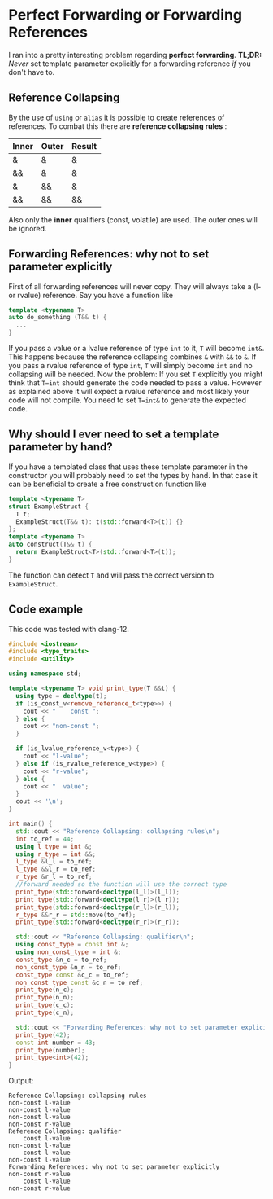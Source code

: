 # Perfect Forwarding or Forwarding References 

I ran into a pretty interesting problem regarding __perfect forwarding__.
__TL;DR:__ _Never_ set template parameter explicitly for a forwarding reference _if_ you don't have to.

## Reference Collapsing
By the use of `using` or `alias` it is possible to create references of references. To combat this there are __reference collapsing rules__ :

| Inner | Outer | Result |
--- | --- | ---
& | & | &
&& | & | &
& | && | &
&& | && | &&

Also only the __inner__ qualifiers (const, volatile) are used. The outer ones will be ignored.


## Forwarding References: why not to set parameter explicitly
First of all forwarding references will never copy. They will always take a (l- or rvalue) reference.
Say you have a function like
```cpp
template <typename T>
auto do_something (T&& t) {
  ...
}
```
If you pass a value or a lvalue reference of type `int` to it, `T` will become `int&`. This happens because the reference collapsing combines `&` with `&&` to `&`. If you pass a rvalue reference of type `int`, `T` will simply become `int` and no collapsing will be needed.
Now the problem:
If you set `T` explicitly you might think that `T=int` should generate the code needed to pass a value. However as explained above it will expect a rvalue reference and most likely your code will not compile.
You need to set `T=int&` to generate the expected code.

## Why should I ever need to set a template parameter by hand?
If you have a templated class that uses these template parameter in the constructor you will probably need to set the types by hand.  In that case it can be beneficial to create a free construction function like
```cpp
template <typename T>
struct ExampleStruct {
  T t;
  ExampleStruct(T&& t): t(std::forward<T>(t)) {}
};
template <typename T>
auto construct(T&& t) {
  return ExampleStruct<T>(std::forward<T>(t));
}
```
The function can detect `T` and will pass the correct version to `ExampleStruct`.

## Code example
This code was tested with clang-12.
```cpp
#include <iostream>
#include <type_traits>
#include <utility>

using namespace std;

template <typename T> void print_type(T &&t) {
  using type = decltype(t);
  if (is_const_v<remove_reference_t<type>>) {
    cout << "    const ";
  } else {
    cout << "non-const ";
  }

  if (is_lvalue_reference_v<type>) {
    cout << "l-value";
  } else if (is_rvalue_reference_v<type>) {
    cout << "r-value";
  } else {
    cout << "  value";
  }
  cout << '\n';
}

int main() {
  std::cout << "Reference Collapsing: collapsing rules\n";
  int to_ref = 44;
  using l_type = int &;
  using r_type = int &&;
  l_type &l_l = to_ref;
  l_type &&l_r = to_ref;
  r_type &r_l = to_ref;
  //forward needed so the function will use the correct type
  print_type(std::forward<decltype(l_l)>(l_l));
  print_type(std::forward<decltype(l_r)>(l_r));
  print_type(std::forward<decltype(r_l)>(r_l));
  r_type &&r_r = std::move(to_ref);
  print_type(std::forward<decltype(r_r)>(r_r));

  std::cout << "Reference Collapsing: qualifier\n";
  using const_type = const int &;
  using non_const_type = int &;
  const_type &n_c = to_ref;
  non_const_type &n_n = to_ref;
  const_type const &c_c = to_ref;
  non_const_type const &c_n = to_ref;
  print_type(n_c);
  print_type(n_n);
  print_type(c_c);
  print_type(c_n);

  std::cout << "Forwarding References: why not to set parameter explicitly\n";
  print_type(42);
  const int number = 43;
  print_type(number);
  print_type<int>(42);
}
```
Output:
```
Reference Collapsing: collapsing rules
non-const l-value
non-const l-value
non-const l-value
non-const r-value
Reference Collapsing: qualifier
    const l-value
non-const l-value
    const l-value
non-const l-value
Forwarding References: why not to set parameter explicitly
non-const r-value
    const l-value
non-const r-value
```
